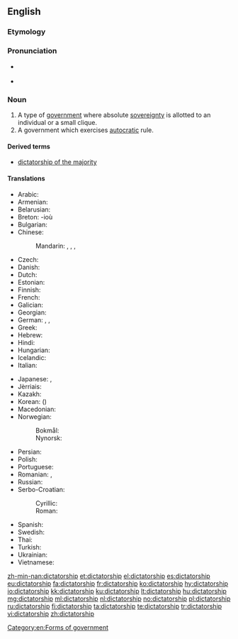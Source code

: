 ==English==
{{wikipedia}}

===Etymology===
{{suffix|dictator|ship}}

===Pronunciation===
* {{a|UK}} {{IPA|/dɪkˈteɪtə(ɹ)ʃɪp/}}
* {{a|US}} {{IPA|/ˈdɪkteɪtəɹʃɪp/}}

===Noun===
{{en-noun}}

# A type of [[government]] where absolute [[sovereignty]] is allotted to an individual or a small clique.
# A government which exercises [[autocracy|autocratic]] rule.

====Derived terms====
* [[dictatorship of the majority]]

====Translations====
{{trans-top|a government led by a dictator}}
* Arabic: {{t|ar|ديكتاتورية|f|tr=diktatūra|sc=Arab}}
* Armenian: {{t|hy|դիկտատուրա|tr=diktatura|sc=Armn}}
* Belarusian: {{t|be|дыктатура|f|tr=dyktatúra|sc=Cyrl}}
* Breton: {{t|br|diktatouriezh|f}} -ioù {{p}}
* Bulgarian: {{t+|bg|диктатура|f|tr=diktatúra|sc=Cyrl}}
* Chinese:
*: Mandarin: {{t|cmn|獨裁|sc=Hani}}, {{t+|cmn|独裁|tr=dúcái|sc=Hani}}, {{t|cmn|專政|sc=Hani}}, {{t+|cmn|专政|tr=zhuānzhèng|sc=Hani}}
* Czech: {{t|cs|diktatura|f}}
* Danish: {{t+|da|diktatur|n}}
* Dutch: {{t+|nl|dictatuur|f}}
* Estonian: {{t|et|diktatuur}}
* Finnish: {{t+|fi|diktatuuri}}
* French: {{t+|fr|dictature|f}}
* Galician: {{t+|gl|ditadura|f}}
* Georgian: {{t|ka|დიქტატურა|tr=dik'tatura|sc=Geor}}
* German: {{t+|de|Diktatur|f}}, {{t|de|Gewaltherrschaft|f}}, {{t|de|Willkürherrschaft|f}}
* Greek: {{t+|el|δικτατορία|f|tr=diktatoría}}
* Hebrew: {{t+|he|דיקטטורה|f|tr=diqt'at'ura}}
* Hindi: {{t|hi|तानाशाही|f|tr=tānāśāhī|sc=Deva}}
* Hungarian: {{t+|hu|diktatúra}}
* Icelandic: {{t+|is|einræði|m}}
* Italian: {{t+|it|dittatura|f}}
{{trans-mid}}
* Japanese: {{t|ja|独裁政治|tr=どくさいせいじ, dokusaiseiji}}, {{t+|ja|独裁|tr=どくさい, dokusai}}
* Jèrriais: {{t|roa-jer|dictatuthe|f}}
* Kazakh: {{t|kk|өктемдік|tr=өktemdik|sc=Cyrl}}
* Korean: {{t+|ko|독재|tr=dokjae|sc=Kore}} ({{t+|ko|獨裁|sc=Kore}})
* Macedonian: {{t|mk|диктатура|f|tr=diktatúra|sc=Cyrl}}
* Norwegian: 
*: Bokmål: {{t+|no|diktatur|n}}
*: Nynorsk: {{t+|no|diktatur|n}}
* Persian: {{t+|fa|دیکتاتوری|tr=diktâturi|sc=fa-Arab}}
* Polish: {{t|pl|dyktatura|f}}
* Portuguese: {{t+|pt|ditadura|f}}
* Romanian: {{t|ro|dictatură|f}}, {{t|ro|guvernare dictatorială|f}}
* Russian: {{t+|ru|диктатура|f|sc=Cyrl|tr=diktatúra}}
* Serbo-Croatian:
*: Cyrillic: {{t|sh|диктатура|f}}
*: Roman: {{t|sh|diktatura|f}}
* Spanish: {{t+|es|dictadura|f}}
* Swedish: {{t+|sv|diktatur|c}}
* Thai: {{t|th|ระบอบเผด็จการ|tr=rá bòp pà dèt gaan|sc=Thai}}
* Turkish: {{t+|tr|diktatörlük}}
* Ukrainian: {{t+|uk|диктатура|f|tr=dyktatúra|sc=Cyrl}}
* Vietnamese: {{t|vi|chế độ độc tài}}
{{trans-bottom}}

[[Category:en:Forms of government]]

[[zh-min-nan:dictatorship]]
[[et:dictatorship]]
[[el:dictatorship]]
[[es:dictatorship]]
[[eu:dictatorship]]
[[fa:dictatorship]]
[[fr:dictatorship]]
[[ko:dictatorship]]
[[hy:dictatorship]]
[[io:dictatorship]]
[[kk:dictatorship]]
[[ku:dictatorship]]
[[lt:dictatorship]]
[[hu:dictatorship]]
[[mg:dictatorship]]
[[ml:dictatorship]]
[[nl:dictatorship]]
[[no:dictatorship]]
[[pl:dictatorship]]
[[ru:dictatorship]]
[[fi:dictatorship]]
[[ta:dictatorship]]
[[te:dictatorship]]
[[tr:dictatorship]]
[[vi:dictatorship]]
[[zh:dictatorship]]